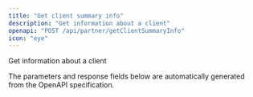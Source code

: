 ```yaml
---
title: "Get client summary info"
description: "Get information about a client"
openapi: "POST /api/partner/getClientSummaryInfo"
icon: "eye"
---
```


Get information about a client

<Note>
The parameters and response fields below are automatically generated from the OpenAPI specification.
</Note>
